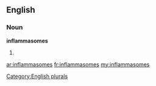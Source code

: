 ==English==

===Noun===
'''inflammasomes'''

# {{plural of|[[inflammasome]]}}

[[Category:English plurals]]

[[ar:inflammasomes]]
[[fr:inflammasomes]]
[[my:inflammasomes]]